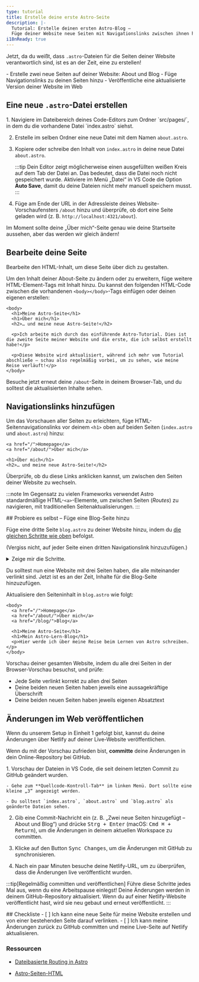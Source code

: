 ```yaml
---
type: tutorial
title: Erstelle deine erste Astro-Seite
description: |-
  Tutorial: Erstelle deinen ersten Astro-Blog —
  Füge deiner Website neue Seiten mit Navigationslinks zwischen ihnen hinzu
i18nReady: true
---
```



Jetzt, da du weißt, dass `.astro`-Dateien für die Seiten deiner Website verantwortlich sind, ist es an der Zeit, eine zu erstellen!

<PreCheck>
  - Erstelle zwei neue Seiten auf deiner Website: About und Blog
  - Füge Navigationslinks zu deinen Seiten hinzu
  - Veröffentliche eine aktualisierte Version deiner Website im Web
</PreCheck>

## Eine neue `.astro`-Datei erstellen

<Steps>
1. Navigiere im Dateibereich deines Code-Editors zum Ordner `src/pages/`, in dem du die vorhandene Datei `index.astro` siehst.

2. Erstelle im selben Ordner eine neue Datei mit dem Namen `about.astro`.

3. Kopiere oder schreibe den Inhalt von `index.astro` in deine neue Datei `about.astro`.

    :::tip
    Dein Editor zeigt möglicherweise einen ausgefüllten weißen Kreis auf dem Tab der Datei an. Das bedeutet, dass die Datei noch nicht gespeichert wurde. Aktiviere im Menü „Datei“ in VS Code die Option **Auto Save**, damit du deine Dateien nicht mehr manuell speichern musst.
    :::

4. Füge am Ende der URL in der Adressleiste deines Website-Vorschaufensters `/about` hinzu und überprüfe, ob dort eine Seite geladen wird (z. B. `http://localhost:4321/about`).
</Steps>

Im Moment sollte deine „Über mich“-Seite genau wie deine Startseite aussehen, aber das werden wir gleich ändern!

## Bearbeite deine Seite

Bearbeite den HTML-Inhalt, um diese Seite über dich zu gestalten.

Um den Inhalt deiner About-Seite zu ändern oder zu erweitern, füge weitere HTML-Element-Tags mit Inhalt hinzu. Du kannst den folgenden HTML-Code zwischen die vorhandenen `<body></body>`-Tags einfügen oder deinen eigenen erstellen:

```astro title="src/pages/about.astro" ins={3-8} del={2}
<body>
  <h1>Meine Astro-Seite</h1>
  <h1>Über mich</h1>
  <h2>… und meine neue Astro-Seite!</h2>

  <p>Ich arbeite mich durch das einführende Astro-Tutorial. Dies ist die zweite Seite meiner Website und die erste, die ich selbst erstellt habe!</p>

  <p>Diese Website wird aktualisiert, während ich mehr vom Tutorial abschließe – schau also regelmäßig vorbei, um zu sehen, wie meine Reise verläuft!</p>
</body>
```

Besuche jetzt erneut deine `/about`-Seite in deinem Browser-Tab, und du solltest die aktualisierten Inhalte sehen.

## Navigationslinks hinzufügen

Um das Vorschauen aller Seiten zu erleichtern, füge HTML-Seitennavigationslinks vor deinem `<h1>` oben auf beiden Seiten (`index.astro` und `about.astro`) hinzu:

```astro title="src/pages/about.astro" ins={1-2}
<a href="/">Homepage</a>
<a href="/about/">Über mich</a>

<h1>Über mich</h1>
<h2>… und meine neue Astro-Seite!</h2>
```

Überprüfe, ob du diese Links anklicken kannst, um zwischen den Seiten deiner Website zu wechseln.

:::note
Im Gegensatz zu vielen Frameworks verwendet Astro standardmäßige HTML-`<a>`-Elemente, um zwischen Seiten (_Routes_) zu navigieren, mit traditionellen Seitenaktualisierungen.
:::

<Box icon="puzzle-piece">
## Probiere es selbst – Füge eine Blog-Seite hinzu

Füge eine dritte Seite `blog.astro` zu deiner Website hinzu, indem du [die gleichen Schritte wie oben](#eine-neue-astro-datei-erstellen) befolgst.

(Vergiss nicht, auf jeder Seite einen dritten Navigationslink hinzuzufügen.)

<details>
<summary>Zeige mir die Schritte.</summary>
<Steps>
1. Erstelle eine neue Datei unter `src/pages/blog.astro`.
2. Kopiere den gesamten Inhalt von `index.astro` in `blog.astro`.
3. [Füge einen dritten Navigationslink](#navigationslinks-hinzufügen) oben auf jeder Seite hinzu:
</Steps>

```astro title="src/pages/index.astro" ins={4}
<body>
  <a href="/">Homepage</a>
  <a href="/about/">Über mich</a>
  <a href="/blog/">Blog</a>

  <h1>Meine Astro-Seite</h1>
</body>
```
</details>
</Box>

Du solltest nun eine Website mit drei Seiten haben, die alle miteinander verlinkt sind. Jetzt ist es an der Zeit, Inhalte für die Blog-Seite hinzuzufügen.

Aktualisiere den Seiteninhalt in `blog.astro` wie folgt:

```astro astro title="src/pages/blog.astro" ins={7-8} del={6}
<body>
  <a href="/">Homepage</a>
  <a href="/about/">Über mich</a>
  <a href="/blog/">Blog</a>

  <h1>Meine Astro-Seite</h1>
  <h1>Mein Astro-Lern-Blog</h1>
  <p>Hier werde ich über meine Reise beim Lernen von Astro schreiben.</p>
</body>
```

Vorschau deiner gesamten Website, indem du alle drei Seiten in der Browser-Vorschau besuchst, und prüfe:
- Jede Seite verlinkt korrekt zu allen drei Seiten
- Deine beiden neuen Seiten haben jeweils eine aussagekräftige Überschrift
- Deine beiden neuen Seiten haben jeweils eigenen Absatztext

## Änderungen im Web veröffentlichen

Wenn du unserem Setup in Einheit 1 gefolgt bist, kannst du deine Änderungen über Netlify auf deiner Live-Website veröffentlichen.

Wenn du mit der Vorschau zufrieden bist, **committe** deine Änderungen in dein Online-Repository bei GitHub. 

<Steps>
1. Vorschau der Dateien in VS Code, die seit deinem letzten Commit zu GitHub geändert wurden. 

    - Gehe zum **Quellcode-Kontroll-Tab** im linken Menü. Dort sollte eine kleine „3“ angezeigt werden.

    - Du solltest `index.astro`, `about.astro` und `blog.astro` als geänderte Dateien sehen.

2. Gib eine Commit-Nachricht ein (z. B. „Zwei neue Seiten hinzugefügt – About und Blog“) und drücke <kbd>Strg + Enter</kbd> (macOS: <kbd>Cmd ⌘ + Return</kbd>), um die Änderungen in deinem aktuellen Workspace zu committen.

3. Klicke auf den Button <kbd>Sync Changes</kbd>, um die Änderungen mit GitHub zu synchronisieren.

4. Nach ein paar Minuten besuche deine Netlify-URL, um zu überprüfen, dass die Änderungen live veröffentlicht wurden.
</Steps>

:::tip[Regelmäßig committen und veröffentlichen]
Führe diese Schritte jedes Mal aus, wenn du eine Arbeitspause einlegst! Deine Änderungen werden in deinem GitHub-Repository aktualisiert. Wenn du auf einer Netlify-Website veröffentlicht hast, wird sie neu gebaut und erneut veröffentlicht.
:::

<Box icon="check-list">
## Checkliste

<Checklist>
- [ ] Ich kann eine neue Seite für meine Website erstellen und von einer bestehenden Seite darauf verlinken.
- [ ] Ich kann meine Änderungen zurück zu GitHub committen und meine Live-Seite auf Netlify aktualisieren.
</Checklist>
</Box>

### Ressourcen

- [Dateibasierte Routing in Astro](/de/basics/astro-pages/#dateibasiertes-routing)

- [Astro-Seiten-HTML](/de/basics/astro-pages/#astro-seiten)
